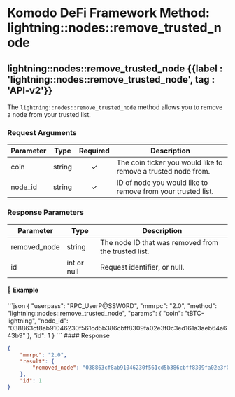 
# Komodo DeFi Framework Method: lightning::nodes::remove\_trusted\_node

## lightning::nodes::remove\_trusted\_node {{label : 'lightning::nodes::remove_trusted_node', tag : 'API-v2'}}

The `lightning::nodes::remove_trusted_node` method allows you to remove a node from your trusted list.

### Request Arguments

| Parameter | Type   | Required | Description                                                   |
| --------- | ------ | :------: | ------------------------------------------------------------- |
| coin      | string |     ✓    | The coin ticker you would like to remove a trusted node from. |
| node\_id  | string |     ✓    | ID of node you would like to remove from your trusted list.   |

### Response Parameters

| Parameter     | Type        | Description                                         |
| ------------- | ----------- | --------------------------------------------------- |
| removed\_node | string      | The node ID that was removed from the trusted list. |
| id            | int or null | Request identifier, or null.                        |

#### 📌 Example

<CodeGroup title="lightning::nodes::remove_trusted_node" tag="POST" label="lightning::nodes::remove_trusted_node" mm2MethodDecorate="true">
  ```json
  {
    "userpass": "RPC_UserP@SSW0RD",
    "mmrpc": "2.0",
    "method": "lightning::nodes::remove_trusted_node",
    "params": {
      "coin": "tBTC-lightning",
      "node_id": "038863cf8ab91046230f561cd5b386cbff8309fa02e3f0c3ed161a3aeb64a643b9"
    },
    "id": 1
  }
  ```
</CodeGroup>

<CollapsibleSection expandedText="Hide Response" collapsedText="Show Response">
  #### Response

  ```json
  {
      "mmrpc": "2.0",
      "result": {
          "removed_node": "038863cf8ab91046230f561cd5b386cbff8309fa02e3f0c3ed161a3aeb64a643b9"
      },
      "id": 1
  }
  ```
</CollapsibleSection>
